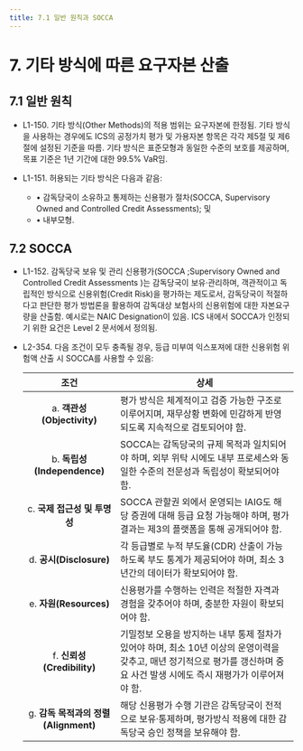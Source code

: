```yaml
---
title: 7.1 일반 원칙과 SOCCA
---
```

# 7. 기타 방식에 따른 요구자본 산출
## 7.1	일반 원칙
- L1-150. 기타 방식(Other Methods)의 적용 범위는 요구자본에 한정됨. 기타 방식을 사용하는 경우에도 ICS의 공정가치 평가 및 가용자본 항목은 각각 제5절 및 제6절에 설정된 기준을 따름. 기타 방식은 표준모형과 동일한 수준의 보호를 제공하며, 목표 기준은 1년 기간에 대한 99.5% VaR임.

- L1-151. 허용되는 기타 방식은 다음과 같음:
  - • 감독당국이 소유하고 통제하는 신용평가 절차(SOCCA, Supervisory Owned and Controlled Credit Assessments); 및
  - • 내부모형.

## 7.2 SOCCA

- L1-152. 감독당국 보유 및 관리 신용평가(SOCCA ;Supervisory Owned and Controlled Credit Assessments )는 감독당국이 보유·관리하며, 객관적이고 독립적인 방식으로 신용위험(Credit Risk)을 평가하는 제도로서, 감독당국이 적절하다고 판단한 평가 방법론을 활용하여 감독대상 보험사의 신용위험에 대한 자본요구량을 산출함. 예시로는 NAIC Designation이 있음. ICS 내에서 SOCCA가 인정되기 위한 요건은 Level 2 문서에서 정의됨.
- L2-354. 다음 조건이 모두 충족될 경우, 등급 미부여 익스포져에 대한 신용위험 위험액 산출 시 SOCCA를 사용할 수 있음:

  |조건|상세|
  |:--:|--|
  | a. **객관성(Objectivity)**| 평가 방식은 체계적이고 검증 가능한 구조로 이루어지며, 재무상황 변화에 민감하게 반영되도록 지속적으로 검토되어야 함.|
  | b. **독립성(Independence)**| SOCCA는 감독당국의 규제 목적과 일치되어야 하며, 외부 위탁 시에도 내부 프로세스와 동일한 수준의 전문성과 독립성이 확보되어야 함.|
  | c. **국제 접근성 및 투명성**| SOCCA 관할권 외에서 운영되는 IAIG도 해당 증권에 대해 등급 요청 가능해야 하며, 평가 결과는 제3의 플랫폼을 통해 공개되어야 함.|
  | d. **공시(Disclosure)**| 각 등급별로 누적 부도율(CDR) 산출이 가능하도록 부도 통계가 제공되어야 하며, 최소 3년간의 데이터가 확보되어야 함.|
  | e. **자원(Resources)**| 신용평가를 수행하는 인력은 적절한 자격과 경험을 갖추어야 하며, 충분한 자원이 확보되어야 함.|
  | f. **신뢰성(Credibility)**| 기밀정보 오용을 방지하는 내부 통제 절차가 있어야 하며, 최소 10년 이상의 운영이력을 갖추고, 매년 정기적으로 평가를 갱신하며 중요 사건 발생 시에도 즉시 재평가가 이루어져야 함.|
  | g. **감독 목적과의 정렬(Alignment)**| 해당 신용평가 수행 기관은 감독당국이 전적으로 보유·통제하며, 평가방식 적용에 대한 감독당국 승인 정책을 보유해야 함.|

